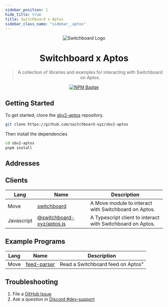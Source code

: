 ```yaml
---
sidebar_position: 1
hide_title: true
title: Switchboard x Aptos
sidebar_class_name: "sidebar__aptos"
---
```



<div align="center">

![Switchboard Logo](https://github.com/switchboard-xyz/sbv2-core/raw/main/website/static/img/icons/switchboard/avatar.png)

# Switchboard x Aptos

> A collection of libraries and examples for interacting with Switchboard on
> Aptos.

[![NPM Badge](https://img.shields.io/github/package-json/v/switchboard-xyz/sbv2-aptos?color=red&filename=javascript%2Faptos.js%2Fpackage.json&label=%40switchboard-xyz%2Faptos.js&logo=npm)](https://www.npmjs.com/package/@switchboard-xyz/aptos.js)

</div>

## Getting Started

To get started, clone the
[sbv2-aptos](https://github.com/switchboard-xyz/sbv2-aptos) repository.

```bash
git clone https://github.com/switchboard-xyz/sbv2-aptos
```

Then install the dependencies

```bash
cd sbv2-aptos
pnpm install
```

## Addresses

<Networks chain="aptos" />

## Clients

| **Lang**   | **Name**                                           | **Description**                                            |
| ---------- | -------------------------------------------------- | ---------------------------------------------------------- |
| Move       | [switchboard](aptos/sdk/move/)                     | A Move module to interact with Switchboard on Aptos.       |
| Javascript | [@switchboard-xyz/aptos.js](aptos/sdk/javascript/) | A Typescript client to interact with Switchboard on Aptos. |

## Example Programs

| **Lang** | **Name**                                  | **Description**                   |
| -------- | ----------------------------------------- | --------------------------------- |
| Move     | [feed-parser](aptos/sdk/move/feed-parser) | Read a Switchboard feed on Aptos" |

## Troubleshooting

1. File a
   [GitHub Issue](https://github.com/switchboard-xyz/sbv2-solana/issues/new)
2. Ask a question in
   [Discord #dev-support](https://discord.com/channels/841525135311634443/984343400377647144)
